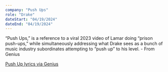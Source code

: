 ```yaml
---
company: "Push Ups"
role: "Drake"
dateStart: "04/19/2024"
dateEnd: "04/19/2024"
---
```



“Push Ups,” is a reference to a viral 2023 video of Lamar doing “prison push-ups,” while simultaneously addressing what Drake sees as a bunch of music industry subordinates attempting to “push up” to his level. - From Genius

<YouTube id="https://www.youtube.com/watch?v=HKH9p19PRLA" />

[Push Up lyrics via Genius](https://genius.com/Drake-push-ups-lyrics)